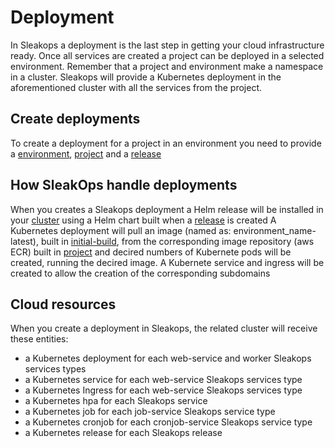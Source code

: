 # Deployment

In Sleakops a deployment is the last step in getting your cloud infrastructure ready. Once all services are created a project can be deployed in a selected environment.
Remember that a project and environment make a namespace in a cluster. Sleakops will provide a Kubernetes deployment in the aforementioned cluster with all the services from the project.

## Create deployments

To create a deployment for a project in an environment you need to provide a [environment](./environment), [project](./project) and a [release](./deployment/release)


## How SleakOps handle deployments

When you creates a Sleakops deployment a Helm release will be installed in your [cluster](../cluster) using a Helm chart built when a [release](./release) is created
A Kubernetes deployment will pull an image (named as: environment_name-latest), built in [initial-build](../project/initial-build), from the corresponding image repository (aws ECR) built in [project](../project)
and decired numbers of Kubernete pods will be created, running the decired image. A Kubernete service and ingress will be created to allow the creation of the corresponding subdomains




## Cloud resources


When you create a deployment in Sleakops, the related cluster will receive these entities:

- a Kubernetes deployment for each web-service and worker Sleakops services types
- a Kubernetes service for each web-service Sleakops services type
- a Kubernetes Ingress for each web-service Sleakops services type
- a Kubernetes hpa for each Sleakops service
- a Kubernetes job for each job-service Sleakops service type
- a Kubernetes cronjob for each cronjob-service Sleakops service type
- a Kubernetes release for each Sleakops release


